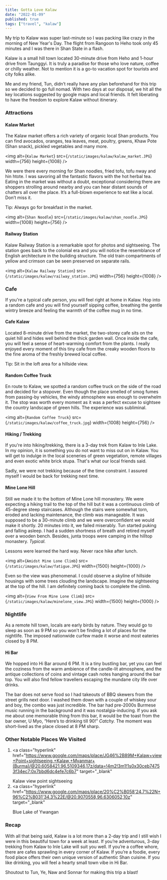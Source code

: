 ```yaml
---
title: Gotta Love Kalaw
date: "2022-01-09"
published: true
tags: ["travel", "kalaw"]
---
```


My trip to Kalaw was super last-minute so I was packing like crazy in the morning of New Year's Day. The flight from Rangoon to Heho took only 45 minutes and I was there in Shan State in a flash.

Kalaw is a small hill town located 30-minute drive from Heho and 1-hour drive from Taunggyi. It is truly a paradise for those who love nature, coffee or chilly weather. Not to mention it is a go-to vacation spot for tourists and city folks alike.

Me and my friend, Tun, didn’t really have any plan beforehand for this trip so we decided to go full nomad. With two days at our disposal, we hit all the key locations suggested by google maps and local friends. It felt liberating to have the freedom to explore Kalaw without itinerary.

### Attractions

#### Kalaw Market

The Kalaw market offers a rich variety of organic local Shan products. You can find avocados, oranges, tea leaves, meat, poultry, greens, Khaw Pote (Shan snack), pickled vegetables and many more.

<img
  alt={`Kalaw Market`}
  src={`/static/images/kalaw/kalaw_market.JPG`}
  width={756}
  height={1008}
/>

We were there every morning for Shan noodles, fried tofu, tofu nway and hin htote. I was savoring all the fantastic flavors with the hot herbal tea. Eating in the market was without a doubt, exceptional considering there are shoppers strolling around nearby and you can hear distant sounds of chatters all over the place. It’s a full-blown experience to eat like a local. Don’t miss it.

<p class="tip">Tip: Always go for breakfast in the market.</p>

<img
  alt={`Shan Noodle`}
  src={`/static/images/kalaw/shan_noodle.JPG`}
  width={1008}
  height={756}
/>

#### Railway Station

Kalaw Railway Station is a remarkable spot for photos and sightseeing. The station goes back to the colonial era and you will notice the resemblance of English architecture in the building structure. The old train compartments of yellow and crimson can be seen preserved on separate rails.

<img
  alt={`Kalaw Railway Station`}
  src={`/static/images/kalaw/railway_station.JPG`}
  width={756}
  height={1008}
/>

### Cafe

If you're a typical cafe person, you will feel right at home in Kalaw. Hop into a random cafe and you will find yourself sipping coffee, breathing the gentle wintry breeze and feeling the warmth of the coffee mug in no time.

#### Cafe Kalaw

Located 8-minute drive from the market, the two-storey cafe sits on the quiet hill and hides well behind the thick garden wall. Once inside the cafe, you will feel a sense of heart-warming comfort from the plants. I really enjoyed every moment of this tiny cafe from the creaky wooden floors to the fine aroma of the freshly brewed local coffee.

<p class="tip">Tip: Sit in the loft area for a hillside view.</p>

#### Random Coffee Truck

En route to Kalaw, we spotted a random coffee truck on the side of the road and decided for a stopover. Even though the place smelled of smog fumes from passing-by vehicles, the windy atmosphere was enough to overwhelm it. The stop was worth every moment as it was a perfect excuse to sightsee the country landscape of green hills. The experience was subliminal.

<img
  alt={`Random Coffee Truck`}
  src={`/static/images/kalaw/coffee_truck.jpg`}
  width={1008}
  height={756}
/>

#### Hiking / Trekking

If you're into hiking/trekking, there is a 3-day trek from Kalaw to Inle Lake. In my opinion, it is something you do not want to miss out on in Kalaw. You will get to indulge in the local sceneries of green vegetation, remote villages and even exotic white brick stupa. That's what our local friends said.

Sadly, we were not trekking because of the time constraint. I assured myself I would be back for trekking next time.

#### Mine Lone Hill

Still we made it to the bottom of Mine Lone hill monastery. We were expecting a hiking trail to the top of the hill but it was a continuous climb of 45-degree steep staircases. Although the stairs were somewhat torn, eroded and lacking maintenance, the climb was manageable. It was supposed to be a 30-minute climb and we were overconfident we would make it shortly. 20 minutes into it, we failed miserably. Tun started puking and falling asleep. I had a sudden shortness of breath and retired myself over a wooden bench. Besides, junta troops were camping in the hilltop monastery. _Typical._

Lessons were learned the hard way. Never race hike after lunch.

<img
  alt={`Amidst Mine Lone Climb`}
  src={`/static/images/kalaw/fatigue.JPG`}
  width={1500}
  height={1000}
/>

Even so the view was phenomenal. I could observe a skyline of hillside housings with some trees clouding the landscape. Imagine the sightseeing at the top of the hill. I am definitely coming back to complete the climb.

<img
  alt={`View From Mine Lone Climb`}
  src={`/static/images/kalaw/minelone_view.JPG`}
  width={1500}
  height={1000}
/>

### Nightlife

As a remote hill town, locals are early birds by nature. They would go to sleep as soon as 9 PM so you won't be finding a lot of places for the nightlife. The imposed nationwide curfew made it worse and most eateries closed by 8 PM.

#### Hi Bar

We hopped into Hi Bar around 6 PM. It is a tiny bustling bar, yet you can feel the coziness from the warm ambience of the candle-lit atmosphere, and the antique collections of coins and vintage cash notes hanging around the bar top. You will also find fellow travellers escaping the mundane city life over drinks.

The bar does not serve food so I had takeouts of BBQ skewers from the street grills next door. I washed them down with a couple of whiskey sour and boy, the combo was just incredible. The bar had pre-2000s Burmese music running in the background and it was nostalgia-inducing. If you ask me about one memorable thing from this bar, it would be the toast from the bar owner, U Myo, “Here’s to drinking till 90!” _Catchy._ The moment was short-lived as the place closed at 8 PM sharp.

### Other Notable Places We Visited

1. <a
     class="hyperlink"
     href="https://www.google.com/maps/place/JG46%2B89M+Kalaw+view+Point+sightseeing,+Kalaw,+Myanmar+(Burma)/@20.6058421,96.5109346,17z/data=!4m2!3m1!1s0x30ceb74753f34ec7:0x7bbd6dc4efe7c6b7"
     target="_blank"
   >
     Kalaw view point sightseeing
   </a>
2. <a
     class="hyperlink"
     href="https://www.google.com/maps/place/20%C2%B058'24.7%22N+96%C2%B031'34.3%22E/@20.9070558,96.6306052,10z"
     target="_blank"
   >
     Blue Lake of Ywangan
   </a>

### Recap

With all that being said, Kalaw is a lot more than a 2-day trip and I still wish I were in this beautiful town for a week at least. If you’re adventurous, 3-day trekking from Kalaw to Inle Lake will suit you well. If you’re a coffee whore, there are cafes sprawling in every corner of Kalaw. If you’re a foodie, every food place offers their own unique version of authentic Shan cuisine. If you like drinking, you will feel a hearty small town vibe in Hi Bar.

<p class="tip">
  Shoutout to Tun, Ye, Naw and Sonnar for making this trip a blast!
</p>
